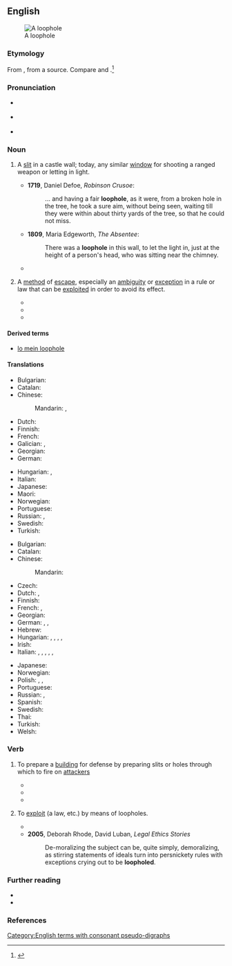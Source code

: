 ==English==
[[File:Caen chato meurtrière.jpg|thumb|A loophole]]

===Etymology===
From {{af|en|loupe|t1=opening in a wall|hole|lang1=enm}}, from a {{der|en|gem}} source. Compare {{cog|ML.|loupa|loupa, lobia}} and {{cog|dum|lupen|t=to watch}}.<ref>{{R:Etymonline}}</ref>

===Pronunciation===
* {{a|RP}} {{IPA|en|/ˈluːphəʊl/}}
* {{a|GA}} {{IPA|en|/ˈluphoʊl/}}
* {{hyph|en|loop|hole}}

===Noun===
{{en-noun}}

# {{lb|en|historical}} A [[slit]] in a castle wall; today, any similar [[window]] for shooting a ranged weapon or letting in light.
#* '''1719''', Daniel Defoe, ''Robinson Crusoe'':
#*: ... and having a fair '''loophole''', as it were, from a broken hole in the tree, he took a sure aim, without being seen, waiting till they were within about thirty yards of the tree, so that he could not miss.
#* '''1809''', Maria Edgeworth, ''The Absentee'':
#*: There was a '''loophole''' in this wall, to let the light in, just at the height of a person's head, who was sitting near the chimney.
#* {{quote-book|en|year=1949|author=George Orwell|title=Nineteen Eighty-Four|page=25|passage=The sun had shifted round, and the myriad windows of the Ministry of Truth, with the light no longer shining on them, looked grim as the '''loophole'''s of a fortress.}}
# {{lb|en|figurative}} A [[method]] of [[escape]], especially an [[ambiguity]] or [[exception]] in a rule or law that can be [[exploit]]ed in order to avoid its effect.
#* {{quote-book|en|year=1838|author=Charles Dickens|title=Oliver Twist|chapter=49|page=236|pageurl={{fullurl:s:en:Page:Oliver Twist (1838) vol. 3.djvu/256}}|passage=Coupling the poor girl's intelligence with my previous knowledge, and the result of our good friend's inquiries on the spot, I left him no '''loophole''' of escape, and laid bare the whole villany which by these lights became plain as day.}}
#* {{quote-av|en|year=2002|writer={{w|Marc Lawrence (filmmaker)|Marc Lawrence}}|title=Two Weeks Notice|medium=motion picture|passage=You have a contract that says you will work until Island Towers is finalized, which I interpret as completion of construction, or I can stop you working elsewhere. And there's no '''loopholes''', because you drafted it and you're the best.}}
#* {{quote-text|en|date=9 February 2013|author=Barack Obama|title=[[s:en:Presidential Weekly Address - 9 February 2013|The Support They Need]]|passage=They would rather ask more from the vast majority of Americans and put our recovery at risk than close even a single tax '''loophole''' that benefits the wealthy.}}

====Derived terms====
* [[lo mein loophole]]

====Translations====
{{trans-top|slit in a castle wall}}
* Bulgarian: {{t+|bg|амбразура|f}}
* Catalan: {{t|ca|espitllera|f}}
* Chinese:
*: Mandarin: {{t+|cmn|槍眼|sc=Hani}}, {{t+|cmn|枪眼|tr=qiāngyǎn|sc=Hani}}
* Dutch: {{t+|nl|schietgat|n}}
* Finnish: {{t+|fi|ampuma-aukko}}
* French: {{t+|fr|meurtrière|f}}
* Galician: {{t|gl|seteira|f}}, {{t|gl|troneira|f}}
* Georgian: {{t|ka|ამბრაზურა|sc=Geor}}
* German: {{t+|de|Schießscharte|f}}
{{trans-mid}}
* Hungarian: {{sense|crenel}} {{t|hu|lőrés}}, {{sense|peephole}} {{t+|hu|kémlelőnyílás}}
* Italian: {{t+|it|feritoia|f}}
* Japanese: {{t|ja|銃眼|tr=じゅうがん, jūgan|sc=Jpan}}
* Maori: {{t|mi|whakarua kōtare}}
* Norwegian: {{t|no|skyteskår|n}}
* Portuguese: {{t+|pt|seteira|f}}
* Russian: {{t+|ru|амбразу́ра|f}}, {{t+|ru|бойни́ца|f}}
* Swedish: {{t|sv|skottglugg|c}}
* Turkish: {{t+|tr|mazgal}}
{{trans-bottom}}

{{trans-top|method of escape}}
* Bulgarian: {{t|bg|вратичка}}
* Catalan: {{t|ca|escapador}}
* Chinese:
*: Mandarin: {{t+|cmn|漏洞|tr=lòudòng|sc=Hani}}
* Czech: {{t+|cs|mezera|f}}
* Dutch: {{t+|nl|achterdeur}}, {{t+|nl|maas|m|f}}
* Finnish: {{t+|fi|porsaanreikä}}
* French: {{t+|fr|échappatoire|f}}, {{t+|fr|brèche|f}}
* Georgian: {{t|ka|თავის დაძვრენა|sc=Geor}}
* German: {{t+|de|Ausflucht|f}}, {{t|de|Hintertürchen|n}}, {{t+|de|Schlupfloch|n}}
* Hebrew: {{t|he|פרצה|tr=pirtsa}}
* Hungarian: {{t+|hu|kibúvó}}, {{t+|hu|kiskapu}}, {{t+|hu|joghézag}}, {{t|hu|jogi kiskapu}}, {{t|hu|jogi kibúvó}}
* Irish: {{t|ga|lúb ar lár|m}}
* Italian: {{t+|it|scappatoia|f}}, {{t+|it|cavillo|m}}, {{t+|it|pretesto|m}}, {{t+|it|sottigliezza|f}}, {{t+|it|sofisma|m}}, {{t|it|paralogismo|m}}
{{trans-mid}}
* Japanese: {{t|ja|抜け道|tr=ぬけみち, nukemichi|sc=Jpan}}
* Norwegian: {{t|no|smutthull|n}}
* Polish: {{t+|pl|luka|f}}, {{t+|pl|kruczek|m}} {{qualifier|colloquial}}, {{t+|pl|furtka|f}} {{qualifier|colloquial}}
* Portuguese: {{t+|pt|brecha}}
* Russian: {{t+|ru|лазе́йка|f}}, {{t+|ru|увёртка|f}}
* Spanish: {{t|es|escapatoria|f}}
* Swedish: {{t+|sv|kryphål|n}}
* Thai: {{t|th|ช่องโหว่}}
* Turkish: {{t+|tr|kaçamak}}
* Welsh: {{t|cy|ffordd ymwared|f}}
{{trans-bottom}}

===Verb===
{{en-verb}}

# {{lb|en|military|transitive}} To prepare a [[building]] for defense by preparing slits or holes through which to fire on [[attacker]]s
#* {{quote-book|en|year=1896|author=Arthur Conan Doyle|title=The Exploits Of Brigadier Gerard|chapter=|edition=|url=http://www.gutenberg.org/etext/11247
|passage=The lower windows were barricaded, and the whole building '''loopholed''' for musketry fire.}}
#* {{quote-book|en|year=1907|author=A. E. W. Mason|title=The Broken Road|chapter=|edition=|url=http://www.gutenberg.org/etext/10755
|passage=The doors were barricaded, the shutters closed upon the windows and '''loopholed''', and provisions were brought in from the outhouses.}}
#* {{quote-book|en|year=1915|author=W. H. L. Watson|title=Adventures of a Despatch Rider|chapter=|edition=|url=http://www.gutenberg.org/etext/16868|passage=The Germans were '''loopholing''' it for defence.}}
# {{lb|en|transitive}} To [[exploit]] (a law, etc.) by means of loopholes.
#* {{quote-book|en|year=1988|author=Macabee Dean|title=The Ashmadai Solution: A Surrealistic Extrapolation of a Gentle Genocide|passage=Abroad they had developed '''loopholing''' the law into an art; in Israel they jettisoned '''loopholing''' for ignoring the law wherever possible. Obeying laws was for naive fools.}}
#* '''2005''', Deborah Rhode, David Luban, ''Legal Ethics Stories''
#*: De-moralizing the subject can be, quite simply, demoralizing, as stirring statements of ideals turn into persnickety rules with exceptions crying out to be '''loopholed'''.

===Further reading===
* {{pedia}}
* {{pedia|loophole (firearm)}}

===References===
<references/>

[[Category:English terms with consonant pseudo-digraphs]]